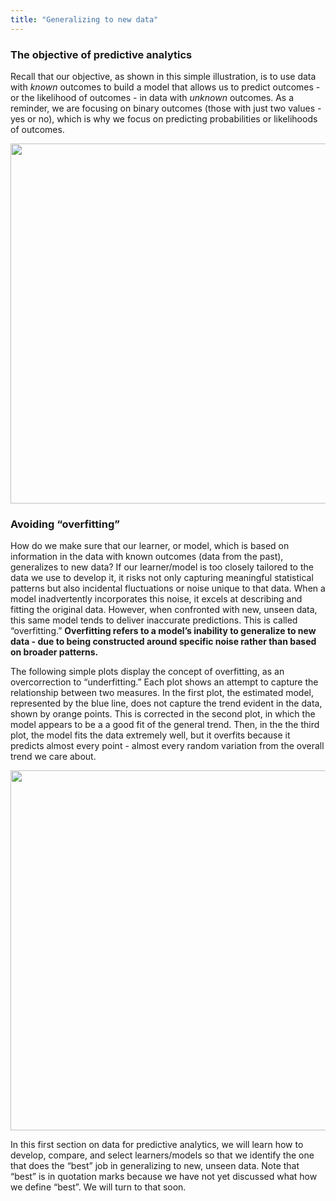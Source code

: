 ```yaml
---
title: "Generalizing to new data"
---
```


### The objective of predictive analytics

Recall that our objective, as shown in this simple illustration, is to use data with *known* outcomes to build a model that allows us to predict outcomes - or the likelihood of outcomes - in data with *unknown* outcomes. As a reminder, we are focusing on binary outcomes (those with just two values - yes or no), which is why we focus on predicting probabilities or likelihoods of outcomes. 

![](images/WhatisPA.png){width="6in"}

### Avoiding "overfitting"

How do we make sure that our learner, or model, which is based on information in the data with known outcomes (data from the past), generalizes to new data? If our learner/model is too closely tailored to the data we use to develop it, it risks not only capturing meaningful statistical patterns but also incidental fluctuations or noise unique to that data. When a model inadvertently incorporates this noise, it excels at describing and fitting the original data. However, when confronted with new, unseen data, this same model tends to deliver inaccurate predictions. This is called "overfitting." **Overfitting refers to a model's inability to generalize to new data - due to being constructed around specific noise rather than based on broader patterns.**

The following simple plots display the concept of overfitting, as an overcorrection to "underfitting." Each plot shows an attempt to capture the relationship between two measures. In the first plot, the estimated model, represented by the blue line, does not capture the trend evident in the data, shown by orange points. This is corrected in the second plot, in which the model appears to be a a good fit of the general trend. Then, in the the third plot, the model fits the data extremely well, but it overfits because it predicts almost every point - almost every random variation from the overall trend we care about.

![](images/overfitting.png){width="6in"}

In this first section on data for predictive analytics, we will learn how to develop, compare, and select learners/models so that we identify the one that does the "best" job in generalizing to new, unseen data. Note that "best" is in quotation marks because we have not yet discussed what how we define "best". We will turn to that soon. 
